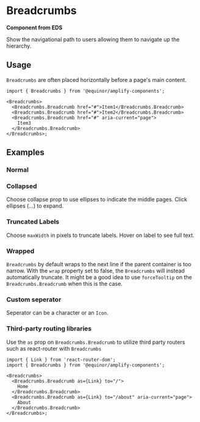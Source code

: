 
# Breadcrumbs

**Component from EDS**

Show the navigational path to users allowing them to navigate up the hierarchy.

<Links ariaUrl="https://www.w3.org/WAI/ARIA/apg/patterns/breadcrumb/" figmaUrl="https://www.figma.com/file/0bGXR2sCwMVSDNyyzu5BXrO5/UI%E2%80%94User-Interface?node-id=17627%3A0" sourceUrl="https://github.com/equinor/design-system/blob/develop/packages/eds-core-react/src/components/Breadcrumbs/Breadcrumbs.tsx" edsSBUrl="https://storybook.eds.equinor.com/?path=/docs/navigation-breadcrumbs--docs" />

<Primary />

<PropsTable />

## Usage

`Breadcrumbs` are often placed horizontally before a page's main content.

```tsx
import { Breadcrumbs } from '@equinor/amplify-components';

<Breadcrumbs>
  <Breadcrumbs.Breadcrumb href="#">Item1</Breadcrumbs.Breadcrumb>
  <Breadcrumbs.Breadcrumb href="#">Item2</Breadcrumbs.Breadcrumb>
  <Breadcrumbs.Breadcrumb href="#" aria-current="page">
    Item3
  </Breadcrumbs.Breadcrumb>
</Breadcrumbs>;
```

## Examples

### Normal

<Canvas of={ComponentStories.Normal} />

### Collapsed

Choose collapse prop to use ellipses to indicate the middle pages. Click ellipses (...) to expand.

<Canvas of={ComponentStories.Collapsed} />

### Truncated Labels

Choose `maxWidth` in pixels to truncate labels. Hover on label to see full text.

<Canvas of={ComponentStories.TruncatedLabels} />

### Wrapped

`Breadcrumbs` by default wraps to the next line if the parent container is too narrow.
With the `wrap` property set to false, the `Breadcrumbs` will instead automatically truncate.
It might be a good idea to use `forceTooltip` on the `Breadcrumbs.Breadcrumb` when this is the case.

<Canvas of={ComponentStories.Wrapped} />

### Custom seperator

Seperator can be a character or an `Icon`.

<Canvas of={ComponentStories.CustomSeparator} />

### Third-party routing libraries

Use the `as` prop on `Breadcrumbs.Breadcrumb` to utilize third party routers such as react-router with `Breadcrumbs`

```tsx
import { Link } from 'react-router-dom';
import { Breadcrumbs } from '@equinor/amplify-components';

<Breadcrumbs>
  <Breadcrumbs.Breadcrumb as={Link} to="/">
    Home
  </Breadcrumbs.Breadcrumb>
  <Breadcrumbs.Breadcrumb as={Link} to="/about" aria-current="page">
    About
  </Breadcrumbs.Breadcrumb>
</Breadcrumbs>;
```
